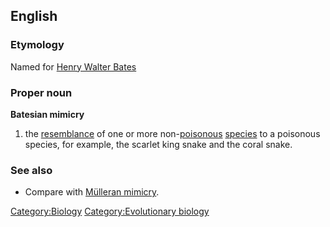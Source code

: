 ==English==
===Etymology===
Named for [[Wikipedia:Henry Walter Bates|Henry Walter Bates]]
===Proper noun===
'''Batesian mimicry'''
{{wikipedia}}
#the [[resemblance]] of one or more non-[[poisonous]] [[species]] to a poisonous species, for example, the scarlet king snake and the coral snake.  
===See also===
*Compare with [[Mülleran mimicry]].
[[Category:Biology]][[Category:Evolutionary biology]]